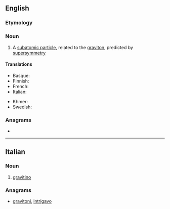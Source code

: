 ==English==

===Etymology===
{{confix|gravi|ino|lang=en}}

===Noun===
{{wikipedia}}
{{en-noun}}

# {{lb|en|particle}} A [[subatomic particle]], related to the [[graviton]], predicted by [[supersymmetry]]

====Translations====
{{trans-top|subatomic particle, related to the graviton}}
* Basque: {{t|eu|grabitino}}
* Finnish: {{t|fi|gravitiino}}
* French: {{t|fr|gravitino|m}}
* Italian: {{t+|it|gravitino}}
{{trans-mid}}
* Khmer: {{t|km|ភូរិពលាអប្ប|sc=Khmr|tr=pʰuuripɔɔlie appa’}}
* Swedish: {{t|sv|gravitino|c}}
{{trans-bottom}}

===Anagrams===
* {{anagrams|en|grivation}}

----

==Italian==

===Noun===
{{wikipedia|lang=it}}
{{it-noun|m}}

# {{lb|it|physics}} [[#English|gravitino]]

===Anagrams===
* [[gravitoni#Italian|gravitoni]], [[intrigavo#Italian|intrigavo]]